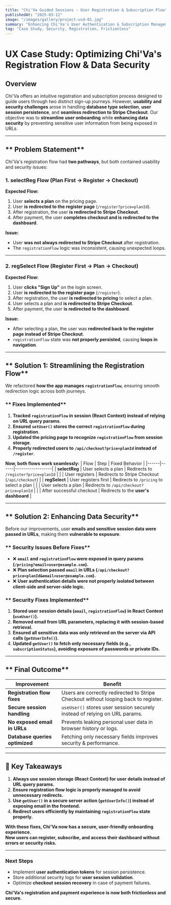 ```yaml
---
title: "Chi'Va Guided Sessions - User Registration & Subscription Flow"
publishedAt: "2025-03-12"
image: "/images/gallery/project-usd-01.jpg"
summary: "Enhancing Chi'Va's User Authentication & Subscription Management."
tag: "Case Study, Security, Registration, Frictionless"
---
```

# **UX Case Study: Optimizing Chi'Va's Registration Flow & Data Security**

## **Overview**
Chi'Va offers an intuitive registration and subscription process designed to guide users through two distinct sign-up journeys. However, **usability and security challenges** arose in handling **database type selection**, **user session persistence**, and **seamless redirection to Stripe Checkout**. Our objective was to **streamline user onboarding** while **enhancing data security** by preventing sensitive user information from being exposed in URLs.

---

## ** Problem Statement**
Chi'Va's registration flow had **two pathways**, but both contained usability and security issues:

### **1. selectReg Flow (Plan First &rarr; Register  &rarr; Checkout)**
**Expected Flow:**
1. User **selects a plan** on the pricing page.
2. User **is redirected to the register page** (`/register?price=planId`).
3. After registration, the user **is redirected to Stripe Checkout**.
4. After payment, the user **completes checkout and is redirected to the dashboard**.

**Issue:**
- User **was not always redirected to Stripe Checkout** after registration.
- The `registrationFlow` logic was inconsistent, causing unexpected loops.

---

### **2. regSelect Flow (Register First -> Plan -> Checkout)**
**Expected Flow:**
1. User **clicks "Sign Up"** on the login screen.
2. User **is redirected to the register page** (`/register`).
3. After registration, the user **is redirected to pricing** to select a plan.
4. User selects a plan and **is redirected to Stripe Checkout**.
5. After payment, the user **is redirected to the dashboard**.

**Issue:**
- After selecting a plan, the user was **redirected back to the register page instead of Stripe Checkout**.
- `registrationFlow` state was **not properly persisted**, causing **loops in navigation**.

---

## ** Solution 1: Streamlining the Registration Flow**
We refactored **how the app manages `registrationFlow`**, ensuring smooth redirection logic across both journeys.

### ** Fixes Implemented**
1. **Tracked `registrationFlow` in session (React Context) instead of relying on URL query params**.
2. **Ensured `setUser()` stores the correct `registrationFlow` during registration**.
3. **Updated the pricing page to recognize `registrationFlow` from session storage**.
4. **Properly redirected users to `/api/checkout?price=planId` instead of `/register`**.

**Now, both flows work seamlessly:**
| Flow | Step | Fixed Behavior |
|------|------|------------------|
| **selectReg** | User selects a plan | Redirects to `/register?price=planId` |
|  | User registers | Redirects to Stripe Checkout (`/api/checkout`) |
| **regSelect** | User registers first | Redirects to `/pricing` to select a plan |
|  | User selects a plan | Redirects to `/api/checkout?price=planId` |
|  | After successful checkout | Redirects to the **user's dashboard** |

---

## ** Solution 2: Enhancing Data Security**
Before our improvements, user **emails and sensitive session data were passed in URLs**, making them **vulnerable to exposure**.

### ** Security Issues Before Fixes**
- ❌ **`email` and `registrationFlow` were exposed in query params (`/pricing?email=user@example.com`).**
- ❌ **Plan selection passed `email` in URLs (`/api/checkout?price=planId&email=user@example.com`).**
- ❌ **User authentication details were not properly isolated between client-side and server-side logic.**

### ** Security Fixes Implemented**
1. **Stored user session details (`email`, `registrationFlow`) in React Context (`useUser()`).**
2. **Removed email from URL parameters, replacing it with session-based retrieval.**
3. **Ensured all sensitive data was only retrieved on the server via API calls (`getUserInfo()`).**
4. **Updated `getUser()` to fetch only necessary fields (e.g., `subscriptionStatus`), avoiding exposure of passwords or private IDs.**

---

## ** Final Outcome**
| Improvement |  Benefit |
|------------|------------|
| **Registration flow fixes** | Users are correctly redirected to Stripe Checkout without looping back to register. |
| **Secure session handling** | `useUser()` stores user session securely instead of relying on URL params. |
| **No exposed email in URLs** | Prevents leaking personal user data in browser history or logs. |
| **Database queries optimized** | Fetching only necessary fields improves security & performance. |

---

## **🎯 Key Takeaways**
1. **Always use session storage (React Context) for user details instead of URL query params.**
2. **Ensure registration flow logic is properly managed to avoid unnecessary redirects.**
3. **Use `getUser()` in a secure server action (`getUserInfo()`) instead of exposing email in the frontend.**
4. **Redirect users efficiently by maintaining `registrationFlow` state properly.**

**With these fixes, Chi'Va now has a secure, user-friendly onboarding experience.**  
 **New users can register, subscribe, and access their dashboard without errors or security risks.**   

---

### **Next Steps**
- Implement **user authentication tokens** for session persistence.
- Store additional security logs for **user session validation**.
- Optimize **checkout session recovery** in case of payment failures.

**Chi'Va's registration and payment experience is now both frictionless and secure.** 